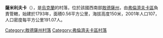 {{coord|47|17|15|N|29|37|3|E|scale:30000|display=title}}

'''薩米利夫卡'''（{{lang-uk|Самійлівка}}），是[[烏克蘭|烏克蘭]]的村落，位於該國西南部[[敖德薩州|敖德薩州]]，由[[弗倫濟夫卡區|弗倫濟夫卡區]]負責管轄，始建於1793年，面積0.56平方公里，海拔高度150米，2001年人口107，人口密度每平方公里191.07人。

{{DEFAULTSORT:Самійлівка}}
[[Category:敖德薩州村落|Category:敖德薩州村落]]
[[Category:弗倫濟夫卡區村落|Category:弗倫濟夫卡區村落]]


{{Odessa-geo-stub}}